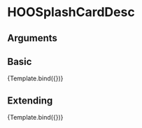 
<Meta title="Components/Cards/Splash Card/Elements/HOOSplashCardDesc" component={HOOSplashCardDesc}/>

# HOOSplashCardDesc


## Arguments

<ArgTypes of={HOOSplashCardDesc} />


## Basic
<Canvas>
  <Story 
    name="Basic"
    args = { 
      { description: "Splash Card Description" }
    }>
    {Template.bind({})}
  </Story>
</Canvas>

## Extending
<Canvas>
  <Story 
    name="Extending"
    args = { 
     { description: "Splash Card Description", rootElementAttributes: { style: { backgroundColor: "pink" } }}
    }>
    {Template.bind({})}
  </Story>
</Canvas>